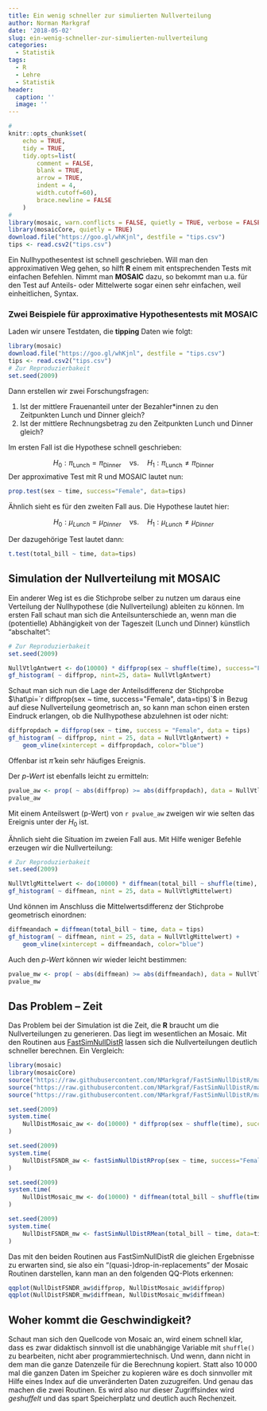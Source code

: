 ```yaml
---
title: Ein wenig schneller zur simulierten Nullverteilung
author: Norman Markgraf
date: '2018-05-02'
slug: ein-wenig-schneller-zur-simulierten-nullverteilung
categories:
  - Statistik
tags:
  - R
  - Lehre
  - Statistik
header:
  caption: ''
  image: ''
---
```

```r
#
knitr::opts_chunk$set(
    echo = TRUE,
    tidy = TRUE,
    tidy.opts=list(
        comment = FALSE,
        blank = TRUE,
        arrow = TRUE,
        indent = 4,
        width.cutoff=60),
        brace.newline = FALSE
    )
#
library(mosaic, warn.conflicts = FALSE, quietly = TRUE, verbose = FALSE)
library(mosaicCore, quietly = TRUE)
download.file("https://goo.gl/whKjnl", destfile = "tips.csv")
tips <- read.csv2("tips.csv")
```

Ein Nullhypothesentest ist schnell geschrieben. 
Will man den approximativen Weg gehen, so hilft **R** einem mit entsprechenden Tests mit einfachen Befehlen.
Nimmt man **MOSAIC** dazu, so bekommt man u.a. für den Test auf Anteils- oder Mittelwerte sogar einen sehr einfachen, weil einheitlichen, Syntax.

### Zwei Beispiele für approximative Hypothesentests mit MOSAIC

Laden wir unsere Testdaten, die **tipping** Daten wie folgt:
```r
library(mosaic)
download.file("https://goo.gl/whKjnl", destfile = "tips.csv")
tips <- read.csv2("tips.csv")
# Zur Reproduzierbakeit
set.seed(2009)
```

Dann erstellen wir zwei Forschungsfragen:

1. Ist der mittlere Frauenanteil unter der Bezahler*innen zu den Zeitpunkten Lunch und Dinner gleich?
2. Ist der mittlere Rechnungsbetrag zu den Zeitpunkten Lunch und Dinner gleich?

Im ersten Fall ist die Hypothese schnell geschrieben:

$$
H_0 : \pi_{\text{Lunch}} = \pi_{\text{Dinner}} \quad\text{vs.}\quad H_1 : \pi_{\text{Lunch}} \neq \pi_{\text{Dinner}}
$$
Der approximative Test mit R und MOSAIC lautet nun:

```r
prop.test(sex ~ time, success="Female", data=tips)
```

Ähnlich sieht es für den zweiten Fall aus. Die Hypothese lautet hier:

$$
H_0 : \mu_{Lunch} = \mu_{Dinner} \quad\text{vs.}\quad H_1 : \mu_{Lunch} \neq \mu_{Dinner}
$$

Der dazugehörige Test lautet dann:

```r
t.test(total_bill ~ time, data=tips)
```


## Simulation der Nullverteilung mit MOSAIC

Ein anderer Weg ist es die Stichprobe selber zu nutzen um daraus eine Verteilung der Nullhypothese (die Nullverteilung) ableiten zu können. 
Im ersten Fall schaut man sich die Anteilsunterschiede an, wenn man die (potentielle) Abhängigkeit von der Tageszeit (Lunch und Dinner) künstlich "abschaltet":

```r
# Zur Reproduzierbakeit
set.seed(2009)

NullVtlgAntwert <- do(10000) * diffprop(sex ~ shuffle(time), success="Female", data=tips)
gf_histogram( ~ diffprop, nint=25, data= NullVtlgAntwert)
```

Schaut man sich nun die Lage der Anteilsdifferenz der Stichprobe $\hat\pi=`r diffprop(sex ~ time, success="Female", data=tips)`$ in Bezug auf diese Nullverteilung geometrisch an, so kann man schon einen ersten Eindruck erlangen, ob die Nullhypothese abzulehnen ist oder nicht:

```r
diffpropdach = diffprop(sex ~ time, success = "Female", data = tips)
gf_histogram( ~ diffprop, nint = 25, data = NullVtlgAntwert) +
    geom_vline(xintercept = diffpropdach, color="blue")
```

Offenbar ist $\hat\pi$ kein sehr häufiges Ereignis.

Der *p-Wert* ist ebenfalls leicht zu ermitteln:

```r
pvalue_aw <- prop( ~ abs(diffprop) >= abs(diffpropdach), data = NullVtlgAntwert)
pvalue_aw
```

Mit einem Anteilswert (p-Wert) von `r pvalue_aw` zweigen wir wie selten das Ereignis unter der $H_0$ ist.

Ähnlich sieht die Situation im zweien Fall aus. Mit Hilfe weniger Befehle erzeugen wir die Nullverteilung:

```r
# Zur Reproduzierbakeit
set.seed(2009)

NullVtlgMittelwert <- do(10000) * diffmean(total_bill ~ shuffle(time), data=tips)
gf_histogram( ~ diffmean, nint = 25, data = NullVtlgMittelwert)
```

Und können im Anschluss die Mittelwertsdifferenz der Stichprobe geometrisch einordnen:

```r
diffmeandach = diffmean(total_bill ~ time, data = tips)
gf_histogram( ~ diffmean, nint = 25, data = NullVtlgMittelwert) +
    geom_vline(xintercept = diffmeandach, color="blue")
```

Auch den *p-Wert* können wir wieder leicht bestimmen:

```r
pvalue_mw <- prop( ~ abs(diffmean) >= abs(diffmeandach), data = NullVtlgMittelwert)
pvalue_mw
```

## Das Problem -- Zeit

Das Problem bei der Simulation ist die Zeit, die **R** braucht um die Nullverteilungen zu generieren. 
Das liegt im wesentlichen an Mosaic.
Mit den Routinen aus [FastSimNullDistR](https://github.com/NMarkgraf/FastSimNullDistR) lassen sich die Nullverteilungen deutlich schneller berechnen.
Ein Vergleich:

```r
library(mosaic)
library(mosaicCore)
source("https://raw.githubusercontent.com/NMarkgraf/FastSimNullDistR/master/R/fastSimNullDistRMean.R")
source("https://raw.githubusercontent.com/NMarkgraf/FastSimNullDistR/master/R/fastSimNullDistRProp.R")
source("https://raw.githubusercontent.com/NMarkgraf/FastSimNullDistR/master/R/fastSimNullDistR_work.R")

set.seed(2009)
system.time(
    NullDistMosaic_aw <- do(10000) * diffprop(sex ~ shuffle(time), success="Female", data=tips)
)

set.seed(2009)
system.time(
    NullDistFSNDR_aw <- fastSimNullDistRProp(sex ~ time, success="Female", data=tips)
)

set.seed(2009)
system.time(
    NullDistMosaic_mw <- do(10000) * diffmean(total_bill ~ shuffle(time), data=tips)
)

set.seed(2009)
system.time(
    NullDistFSNDR_mw <- fastSimNullDistRMean(total_bill ~ time, data=tips)
)

```

Das mit den beiden Routinen aus FastSimNullDistR die gleichen Ergebnisse zu erwarten sind, sie also ein "(quasi-)drop-in-replacements" der Mosaic Routinen darstellen, kann man an den folgenden QQ-Plots erkennen:

```r
qqplot(NullDistFSNDR_aw$diffprop, NullDistMosaic_aw$diffprop)
qqplot(NullDistFSNDR_mw$diffmean, NullDistMosaic_mw$diffmean)
```

## Woher kommt die Geschwindigkeit?

Schaut man sich den Quellcode von Mosaic an, wird einem schnell klar, dass es zwar didaktisch sinnvoll ist die unabhängige Variable mit `shuffle()` zu bearbeiten, nicht aber programmiertechnisch. Und wenn, dann nicht in dem man die ganze Datenzeile für die Berechnung kopiert. Statt also $10\,000$ mal die ganzen Daten im Speicher zu kopieren wäre es doch sinnvoller mit Hilfe eines Index auf die unveränderten Daten zuzugreifen. Und genau das machen die zwei Routinen. Es wird also nur dieser Zugriffsindex wird *geshuffelt* und das spart Speicherplatz und deutlich auch Rechenzeit.

